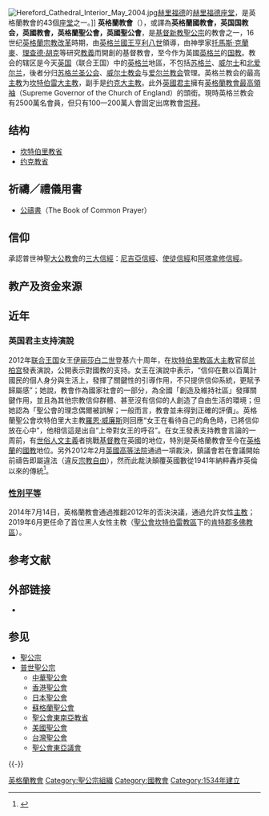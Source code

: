 {{expand|time=2015-04-06T10:38:14+00:00}}
{{Infobox Christian branch
| name                = CHURCH OF ENGLAND
| image               = Logo of the Church of England.svg
| imagewidth          = 200px
| caption             =英格蘭教會標誌
| abbreviation        = C of E 
| main_classification = [[圣公宗|圣公宗]]
| theology            = {{link-en|聖公會教義|Anglican doctrine}}
| orientation         = 
| polity              = [[主教制|主教制]]
| structure           = 
| leader_title        = [[英格兰教会最高领袖|最高领袖]]
| leader_name         = [[伊丽莎白二世|伊丽莎白二世]]
| leader_title1       = [[首席主教|首席主教]]
| leader_name1        =  [[賈斯汀·韋爾比|賈斯汀·韋爾比]]
| area                = [[英格兰|英格兰]], [[威尔士|威尔士]] <small>(跨界堂区)</small><br />[[曼岛|曼岛]]<br />[[海峡群岛|海峡群岛]]<br />[[欧洲大陆|欧洲大陆]]
| headquarters        = {{UK}}[[英格兰|英格兰]][[西敏市|西敏市]][[英国圣公会总部大楼|英国圣公会总部大楼]]
| founded             = 
| founder             = [[亨利八世_(英格蘭)|亨利八世]] <br>[[托馬斯·克蘭麥|托馬斯·克蘭麥]]、[[理查德·胡克|理查德·胡克]]{{small|(於[[英格蘭宗教改革|英格蘭宗教改革]]時期從[[教宗至上論|教宗至上論]]分離)}}
| separated_from      = [[羅馬天主教會|羅馬天主教會]]<br/>{{link-en|英格蘭及威爾斯天主教會|Catholic Church in England and Wales}}<br />(1534)
| separations         = {{link-en|英格蘭異議者|English Dissenters}}(1534年至今)<br/>[[清教徒|清教徒]] (17世紀)<br />[[循道宗|循道宗]] (18世紀)<br />[[普利茅斯弟兄會|普利茅斯弟兄會]] (1820年代)<br />{{link-en|英格蘭自由教會|Free Church of England}} (1844)
| congregations       = 
| members             = 2500万<ref>{{Cite web |url=https://www.oikoumene.org/en/member-churches/church-of-england |title=存档副本 |accessdate=2020-09-10 |archive-date=2019-01-03 |archive-url=https://web.archive.org/web/20190103095456/https://www.oikoumene.org/en/member-churches/church-of-england |dead-url=no }}</ref>
| ministers           = 
| missionaries        =
| primary_schools     = 
| secondary_schools   = 
| tax_status          =
| tertiary            = 
| other_names         = ''英格蘭聖公會''
| publications        = 
| website             = [http://www.churchofengland.org/ churchofengland.org]
| footnotes           = 
| associations        = [[普世聖公宗|普世聖公宗]]<br />[[鮑渥共融|鮑渥共融]]<br/>[[普世教會協會|普世教會協會]]<ref>[https://www.oikoumene.org/en/member-churches/church-of-england Church of England] {{Wayback|url=https://www.oikoumene.org/en/member-churches/church-of-england |date=20190103095456 }} at World Council of Churches</ref>
}}
[[File:Hereford_Cathedral_Interior_May_2004.jpg|thumb]][[赫里福德|赫里福德]]的[[赫里福德座堂|赫里福德座堂]]，是英格蘭教會的43個[[座堂|座堂]]之一。]]
'''英格蘭教會'''（{{lang-en|Church of England}}），或譯為'''英格蘭國教會，英国国教会，英國教會，英格蘭聖公會，英國聖公會'''，是[[基督新教|基督新教]][[聖公宗|聖公宗]]的教會之一，16世纪[[英格蘭宗教改革|英格蘭宗教改革]]時期，由[[英国君主|英格兰國王]][[亨利八世|亨利八世]]領導，由神學家[[托馬斯·克蘭麥|托馬斯·克蘭麥]]、[[理查德·胡克|理查德·胡克]]等研究[[教義|教義]]而開創的基督教會，至今作为英國[[英格兰|英格兰]]的[[国教|国教]]。教会的辖区是今天[[英国|英国]]（联合王国）中的[[英格兰|英格兰]]地區，不包括[[苏格兰|苏格兰]]、[[威尔士|威尔士]]和[[北爱尔兰|北爱尔兰]]，後者分归[[苏格兰圣公会|苏格兰圣公会]]、[[威尔士教会|威尔士教会]]与[[爱尔兰教会|爱尔兰教会]]管理。英格兰教会的最高[[主教|主教]]为[[坎特伯雷大主教|坎特伯雷大主教]]，副手是[[约克大主教|约克大主教]]。此外[[英國君主|英國君主]]擁有[[英格蘭教會最高領袖|英格蘭教會最高領袖]]（Supreme Governor of the Church of England）的頭銜。現時英格兰教会有2500萬名會員，但只有100—200萬人會固定出席教會[[崇拜|崇拜]]。

== 结构 ==
{{另见|英格兰教会教区列表}}
* [[坎特伯里教省|坎特伯里教省]]
* [[约克教省|约克教省]]

== 祈禱／禮儀用書 ==
* [[公禱書|公禱書]]（The Book of Common Prayer）

== 信仰 ==
承認普世神聖[[大公教會|大公教會]]的[[三大信經|三大信經]]：[[尼西亞信經|尼吉亞信經]]、[[使徒信經|使徒信經]]和[[亞他拿修信經|阿塔拿修信經]]。

== 教产及资金来源 ==
{{main|英格兰教会资产与资金来源}}

== 近年 ==

=== 英国君主支持演說 ===
2012年[[英国|联合王国]]女王[[伊丽莎白二世|伊丽莎白二世]]登基六十周年，在[[坎特伯里大主教|坎特伯里教區大主教]]官邸[[兰柏宫|兰柏宫]]發表演說，公開表示對國教的支持。女王在演說中表示，“信仰在數以百萬計國民的個人身分與生活上，發揮了關鍵性的引導作用，不只提供信仰系統，更賦予歸屬感”；她說，教會作為國家社會的一部分，為全國「創造及維持社區」發揮關鍵作用，並且為其他宗教信仰群體、甚至沒有信仰的人創造了自由生活的環境；但她認為「聖公會的理念偶爾被誤解；一般而言，教會並未得到正確的評價」。英格蘭聖公會坎特伯里大主教[[羅恩·威廉斯|羅恩·威廉斯]]则回應“女王在看待自己的角色時，已將信仰放在心中”，他相信這是出自“上帝對女王的呼召”。在女王發表支持教會言論的一周前，有[[世俗人文主義|世俗人文主義]]者挑戰[[基督教|基督教]]在英國的地位，特別是英格蘭教會至今在[[英格蘭|英格蘭]]的[[國教|國教]]地位。另外2012年2月[[英國高等法院|英國高等法院]]通過一項裁決，鎮議會若在會議開始前禱告即屬違法（違反[[宗教自由|宗教自由]]），然而此裁決顛覆英國數從1941年納粹轟炸英倫以來的傳統<ref>{{cite news |author= Anthony Faiola |title=In secular Britain, a clash over public prayer |url=https://www.washingtonpost.com/world/europe/in-secular-britain-a-clash-over-public-prayer/2012/03/08/gIQAcyQ3zR_story.html |publisher=[[Washington_Post|Washington Post]] |date=March 9, 2012 |accessdate=March 9, 2012 |quote= }}</ref>。

=== [[性別平等|性別平等]] ===
2014年7月14日，英格蘭教會通過推翻2012年的否決決議，通過允許女性[[主教|主教]]；2019年6月更任命了首位黑人女性主教（[[聖公會坎特伯雷教區|聖公會坎特伯雷教區]]下的[[肯特郡多佛教區|肯特郡多佛教區]]）。

== 参考文献 ==
{{Reflist|1}}

== 外部链接 ==
*{{Official website|https://www.churchofengland.org/}}

== 参见 ==
{{Portal box|英格兰|基督教}}
* [[聖公宗|聖公宗]]
* [[普世聖公宗|普世聖公宗]]
** [[中華聖公會|中華聖公會]]
** [[香港聖公會|香港聖公會]]
** [[日本聖公會|日本聖公會]]
** [[蘇格蘭聖公會|蘇格蘭聖公會]]
** [[聖公會東南亞教省|聖公會東南亞教省]]
** [[美國聖公會|美國聖公會]]
** [[台灣聖公會|台灣聖公會]]
** [[聖公會東亞議會|聖公會東亞議會]]

{{-}}
{{聖公會}}
{{Anglican Communion}}

{{Authority control}}

[[Category:英格蘭教會|]]
[[Category:聖公宗組織|Category:聖公宗組織]]
[[Category:國教會|Category:國教會]]
[[Category:1534年建立|Category:1534年建立]]